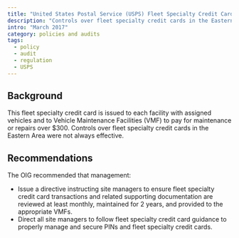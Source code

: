 ```yaml
---
title: "United States Postal Service (USPS) Fleet Specialty Credit Cards - Eastern Area"
description: "Controls over fleet specialty credit cards in the Eastern Area were not always effective."
intro: "March 2017"
category: policies and audits
tags:
  - policy
  - audit
  - regulation
  - USPS
---
```



<LinkButton link="https://www.uspsoig.gov/reports/audit-reports/fleet-specialty-credit-cards-eastern-area" text="View full audit"  />

## Background

This fleet specialty credit card is issued to each facility with assigned vehicles and to Vehicle Maintenance Facilities (VMF) to pay for maintenance or repairs over $300.  Controls over fleet specialty credit cards in the Eastern Area were not always effective.

## Recommendations

The OIG recommended that management:

- Issue a directive instructing site managers to ensure fleet specialty credit card transactions and related supporting documentation are reviewed at least monthly, maintained for 2 years, and provided to the appropriate VMFs. 
- Direct all site managers to follow fleet specialty credit card guidance to properly manage and secure PINs and fleet specialty credit cards. 
